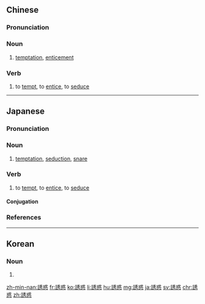 {{also|诱惑}}
==Chinese==
{{zh-forms|s=诱惑}}

===Pronunciation===
{{zh-pron
|m=yòuhuò
|c=jau5 waak6
|mn=qz:iú-hia̍k/tw,xm,zz:iú-he̍k
|cat=n,v
}}

===Noun===
{{zh-noun}}

# [[temptation]], [[enticement]]

===Verb===
{{zh-verb}}

# to [[tempt]], to [[entice]], to [[seduce]]

----

==Japanese==
{{ja-kanjitab|ゆう|わく|yomi=o}}

===Pronunciation===
{{ja-pron|yomi=on|acc=0|acc_ref=<ref>{{R:Kenkyusha JEL Pocket}}</ref>|ゆうわく}}

===Noun===
{{ja-noun|ゆうわく}}

# [[temptation]], [[seduction]], [[snare]]

===Verb===
{{ja-verb-suru|tr=trans|ゆうわく}}

# to [[tempt]], to [[entice]], to [[seduce]]

====Conjugation====
{{ja-suru|ゆうわく}}

===References===
<references />
----
==Korean==
{{ko-hanjatab}}

===Noun===
{{ko-noun|hj|hangeul=유혹}}

# {{hanja form of|유혹}}

[[zh-min-nan:誘惑]]
[[fr:誘惑]]
[[ko:誘惑]]
[[li:誘惑]]
[[hu:誘惑]]
[[mg:誘惑]]
[[ja:誘惑]]
[[sv:誘惑]]
[[chr:誘惑]]
[[zh:誘惑]]